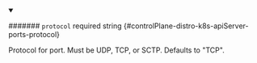 
<details className="config-field" data-expandable="false" open>
<summary>

####### `protocol` <span className="config-field-required" data-required="false">required</span> <span className="config-field-type">string</span> <span className="config-field-default"></span> <span className="config-field-enum"></span> {#controlPlane-distro-k8s-apiServer-ports-protocol}

Protocol for port. Must be UDP, TCP, or SCTP.
Defaults to "TCP".

</summary>



</details>
